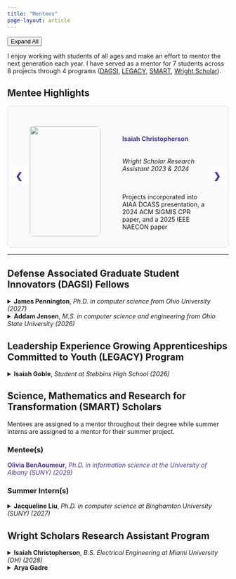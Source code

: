 ```yaml
---
title: "Mentees"
page-layout: article
---
```


<!-- Floating toggle button -->
<button class="awards-toggle" id="toggleAll" onclick="toggleAllDetails()">
  Expand All
</button>

<script>
function toggleAllDetails() {
  const details = document.querySelectorAll('details');
  const button = document.getElementById('toggleAll');
  const isExpanding = button.textContent === 'Expand All';
  
  details.forEach(detail => {
    detail.open = isExpanding;
  });
  
  button.textContent = isExpanding ? 'Collapse All' : 'Expand All';
}

// Update button text based on current state
function updateToggleButton() {
  const details = document.querySelectorAll('details');
  const button = document.getElementById('toggleAll');
  const openCount = Array.from(details).filter(detail => detail.open).length;
  
  if (openCount === 0) {
    button.textContent = 'Expand All';
  } else if (openCount === details.length) {
    button.textContent = 'Collapse All';
  } else {
    button.textContent = 'Expand All';
  }
}

// Listen for individual details changes
document.addEventListener('DOMContentLoaded', function() {
  const details = document.querySelectorAll('details');
  details.forEach(detail => {
    detail.addEventListener('toggle', updateToggleButton);
  });
});
</script>

I enjoy working with students of all ages and make an effort to mentor the next generation each year. I have served as a mentor for 7 students across 8 projects through 4 programs ([DAGSI](https://www.soche.org/programs-and-services/employers/dagsi/), [LEGACY](https://wpafbstem.com/LEGACY/legacy_overview.html), [SMART](https://www.smartscholarship.org/smart/en), [Wright Scholar](https://wpafbstem.com/Wright_Scholar/Wright_scholar.html)).

## Mentee Highlights

::: {.slideshow}
```{=html}
<div class="mentoring-slideshow-container" style="position: relative; max-width: 100%; height: 320px; margin: auto; border-radius: 8px; overflow: hidden; background: #f8f9fa; border: 1px solid #dee2e6;">

  <!-- Slides -->
  <div class="mentoring-slide fade active">
    <div class="slide-content" style="display: flex; align-items: center; justify-content: center; padding: 20px 50px; min-height: 300px;">
      <div class="slide-image" style="flex: 0 0 40%; margin-right: 30px;">
        <img src="assets/mentees/IsaiahChristopherson.jpeg" style="width: 100%; height: 250px; object-fit: cover; border-radius: 8px;">
      </div>
      <div class="slide-text" style="flex: 1; padding-left: 20px; display: flex; flex-direction: column; justify-content: center;">
        <h4 style="color: #553590; margin-bottom: 15px;">Isaiah Christopherson</h4>
        <h6 margin-bottom: 15px;"><em>Wright Scholar Research Assistant 2023 & 2024</em></h6>
        <p>Projects incorporated into AIAA DCASS presentation, a 2024 ACM SIGMIS CPR paper, and a 2025 IEEE NAECON paper</p>
      </div>
    </div>
  </div>

  <div class="mentoring-slide fade">
    <div class="slide-content" style="display: flex; align-items: center; justify-content: center; padding: 20px 50px; min-height: 300px;">
      <div class="slide-image" style="flex: 0 0 40%; margin-right: 30px;">
        <img src="assets/mentees/JacquelineLiu.jpg" style="width: 100%; height: 250px; object-fit: cover; border-radius: 8px;">
      </div>
      <div class="slide-text" style="flex: 1; padding-left: 20px; display: flex; flex-direction: column; justify-content: center;">
        <h4 style="color: #553590; margin-bottom: 15px;">Jacqueline Liu</h4>
        <h6 margin-bottom: 15px;"><em>SMART Scholar 2025</em></h6>
        <p>Project incorporated into 2025 SDIP Final Review and AFRL Discover posters</p>
      </div>
    </div>
  </div>

  <div class="mentoring-slide fade">
    <div class="slide-content" style="display: flex; align-items: center; justify-content: center; padding: 20px 50px; min-height: 300px;">
      <div class="slide-image" style="flex: 0 0 40%; margin-right: 30px;">
        <img src="assets/mentees/AddamJensen.jpeg" style="width: 100%; height: 250px; object-fit: cover; border-radius: 8px;">
      </div>
      <div class="slide-text" style="flex: 1; padding-left: 20px; display: flex; flex-direction: column; justify-content: center;">
        <h4 style="color: #553590; margin-bottom: 15px;">Addam Jensen</h4>
        <h6 margin-bottom: 15px;"><em>DAGSI Fellow 2025 - 2026</em></h6>
        <p>Pursuing M.S. in Computer Science & Engineering from Ohio State University</p>
      </div>
    </div>
  </div>

  <!-- Next/prev buttons -->
  <a class="mentoring-prev" onclick="plusMentoringSlides(-1)" style="cursor: pointer; position: absolute; top: 50%; left: 5px; padding: 8px 12px; margin-top: -22px; color: #553590; font-weight: bold; font-size: 20px; transition: 0.3s; border-radius: 3px; user-select: none; background: rgba(255,255,255,0.9); z-index: 10;">❮</a>
  <a class="mentoring-next" onclick="plusMentoringSlides(1)" style="cursor: pointer; position: absolute; top: 50%; right: 5px; padding: 8px 12px; margin-top: -22px; color: #553590; font-weight: bold; font-size: 20px; transition: 0.3s; border-radius: 3px; user-select: none; background: rgba(255,255,255,0.9); z-index: 10;">❯</a>

</div>

<!-- Dots -->
<div id="mentoring-slideshow-dots" style="text-align:center; margin-top: 15px;"></div>

<script>
// Create dots for mentoring slideshow
const numMentoringSlides = document.getElementsByClassName("mentoring-slide").length;
const mentoringDotsContainer = document.getElementById("mentoring-slideshow-dots");
mentoringDotsContainer.innerHTML = Array.from({length: numMentoringSlides}, (_, i) =>
  `<span class="mentoring-dot" onclick="currentMentoringSlide(${i+1})" style="cursor: pointer; height: 12px; width: 12px; margin: 0 2px; background-color: #bbb; border-radius: 50%; display: inline-block; transition: background-color 0.3s;"></span>`
).join(' ');

let mentoringSlideIndex = 1;
showMentoringSlides(mentoringSlideIndex);

function plusMentoringSlides(n) {showMentoringSlides(mentoringSlideIndex += n);}
function currentMentoringSlide(n) {showMentoringSlides(mentoringSlideIndex = n);}
function showMentoringSlides(n) {
  let i;
  let slides = document.getElementsByClassName("mentoring-slide");
  let dots = document.getElementsByClassName("mentoring-dot");
  if (n > slides.length) {mentoringSlideIndex = 1}
  if (n < 1) {mentoringSlideIndex = slides.length}
  for (i = 0; i < slides.length; i++) {
    slides[i].classList.remove("active");
  }
  for (i = 0; i < dots.length; i++) {
    dots[i].style.backgroundColor = "#bbb";
  }
  slides[mentoringSlideIndex-1].classList.add("active");
  dots[mentoringSlideIndex-1].style.backgroundColor = "#553590";
}

// Auto-play for mentoring slideshow
setInterval(() => {plusMentoringSlides(1);}, 8000);
</script>

<style>
.mentoring-slide {
  position: absolute;
  top: 0;
  left: 0;
  width: 100%;
  height: 100%;
}

.mentoring-slide.fade {
  opacity: 0;
  transition: opacity 0.5s;
}

.mentoring-slide.fade.active {
  opacity: 1;
}

.mentoring-prev:hover, .mentoring-next:hover {
  background-color: rgba(85, 53, 144, 0.1);
}

/* Responsive design for smaller screens */
@media (max-width: 768px) {
  .slide-content {
    flex-direction: column !important;
    text-align: center;
    align-items: center !important;
    padding: 15px !important;
  }
  
  .slide-image {
    flex: none !important;
    margin: 0 auto 15px auto !important;
    max-width: 180px;
    width: 180px !important;
  }
  
  .slide-image img {
    height: 180px !important;
  }
  
  .slide-text {
    padding: 0 !important;
    width: 100% !important;
    text-align: center;
  }
  
  .mentoring-slideshow-container {
    height: auto !important;
    min-height: 450px !important;
    padding-bottom: 30px;
  }
  
  .mentoring-prev, .mentoring-next {
    top: 25% !important;
  }
}
  }
}
</style>

```
:::

---

## Defense Associated Graduate Student Innovators (DAGSI) Fellows

<details>
  <summary><strong>James Pennington</strong>, <em>Ph.D. in computer science from Ohio University (2027)</em></summary>
  <ul>
    <li> 2025 - 2026 Project: Advanced multi-platform and multi-source fusion </li>
  </ul>
</details>
<details>
  <summary><strong>Addam Jensen</strong>, <em>M.S. in computer science and engineering from Ohio State University (2026)</em></summary>
  <ul>
    <li> 2025 - 2026 Project: Reinforcement learning with analogical transfer </li>
  </ul>
</details>

## Leadership Experience Growing Apprenticeships Committed to Youth (LEGACY) Program
<details>
  <summary><strong>Isaiah Goble</strong>, <em>Student at Stebbins High School (2026)</em></summary>
  <ul>
    <li> 2025 Project: Development of machine-interpretable knowledge graph datasets from analogies </li>
    <li> 2024 Project: Evaluation and comparison of large language models’ analogical reasoning abilities (incorporated into [IEEE Transactions on Cognitive and Developmental Systems Paper](https://doi.org/10.1109/TCDS.2025.3559771)) </li>
  </ul>
</details>

## Science, Mathematics and Research for Transformation (SMART) Scholars 

Mentees are assigned to a mentor throughout their degree while summer interns are assigned to a mentor for their summer project.

### Mentee(s)
<strong style="color: #553590;">Olivia BenAoumeur</strong>, <em style="color: #553590;">Ph.D. in information science at the University of Albany (SUNY) (2029)</em>

### Summer Intern(s)
<details>
  <summary><strong>Jacqueline Liu</strong>, <em>Ph.D. in computer science at Binghamton University (SUNY) (2027)</em></summary>
  <ul>
    <li> 2025 Project: Efficient Hyperspectral Data Processing on the Edge: Band Selection with Mamba Models  </li>
  </ul>
</details>

## Wright Scholars Research Assistant Program
<details>
  <summary><strong>Isaiah Christopherson</strong>, <em>B.S. Electrical Engineering at Miami University (OH) (2028)</em></summary>
  <ul>
    <li> 2024 Project: Optimizing algorithm pre-processing steps and analyzing convolutional neural network performance (incorporated into 2025 IEEE NAECON Paper, in press) </li>
    <li> 2023 Project: Leveraging generative AI and human factors techniques for building image datasets (shared project; incorporated into [2024 ACM SIGMIS CPR Conference Paper](https://doi.org/10.1145/3632634.3655849)) </li>
  </ul>
</details>
<details>
  <summary><strong>Arya Gadre</strong><em></em></summary>
  <ul>
    <li> 2023 Project: Leveraging generative AI and human factors techniques for building image datasets (shared project; incorporated into [2024 ACM SIGMIS CPR Conference Paper](https://doi.org/10.1145/3632634.3655849))</li>
  </ul>
</details>